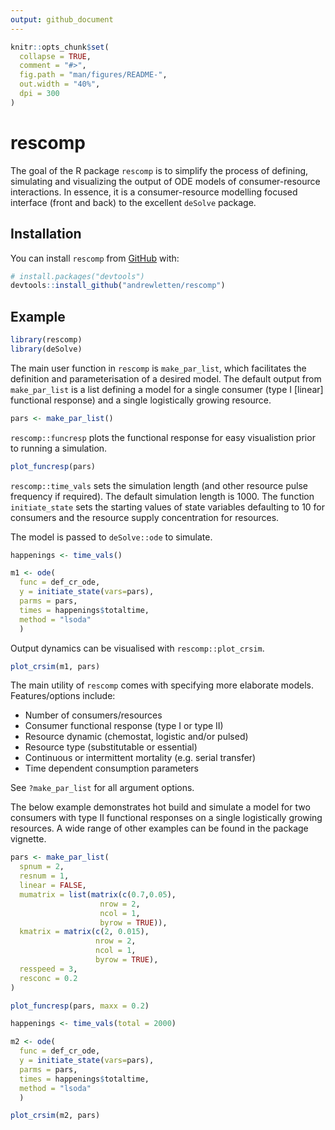 ```yaml
---
output: github_document
---
```


<!-- README.md is generated from README.Rmd. Please edit that file -->

```r
knitr::opts_chunk$set(
  collapse = TRUE,
  comment = "#>",
  fig.path = "man/figures/README-",
  out.width = "40%",
  dpi = 300
)
```

# rescomp

<!-- badges: start -->
<!-- badges: end -->

The goal of the R package `rescomp` is to simplify the process of defining, simulating and visualizing the output of ODE models of consumer-resource interactions. In essence, it is a consumer-resource modelling focused interface (front and back) to the excellent `deSolve` package.

## Installation

You can install `rescomp` from [GitHub](https://github.com/) with:

``` r
# install.packages("devtools")
devtools::install_github("andrewletten/rescomp")
```
## Example

```r
library(rescomp)
library(deSolve)
```

The main user function in `rescomp` is `make_par_list`, which facilitates the definition and parameterisation of a desired model. The default output from `make_par_list` is a list defining a model for a single consumer (type I [linear] functional response) and a single logistically growing resource.

```r
pars <- make_par_list()
```

`rescomp::funcresp` plots the functional response for easy visualistion prior to running a simulation.

```r
plot_funcresp(pars)
```

`rescomp::time_vals` sets the simulation length (and other resource pulse frequency if required). The default simulation length is 1000. The function `initiate_state` sets the starting values of state variables defaulting to 10 for consumers and the resource supply concentration for resources. 

The model is passed to `deSolve::ode` to simulate.

```r
happenings <- time_vals()

m1 <- ode(
  func = def_cr_ode,
  y = initiate_state(vars=pars),
  parms = pars,
  times = happenings$totaltime,
  method = "lsoda"
  )
```

Output dynamics can be visualised with `rescomp::plot_crsim`.

```r
plot_crsim(m1, pars) 
```


The main utility of `rescomp` comes with specifying more elaborate models. Features/options include: 

- Number of consumers/resources
- Consumer functional response (type I or type II)
- Resource dynamic (chemostat, logistic and/or pulsed)
- Resource type (substitutable or essential)
- Continuous or intermittent mortality (e.g. serial transfer)
- Time dependent consumption parameters 


See `?make_par_list` for all argument options. 

The below example demonstrates hot build and simulate a model for two consumers with type II functional responses on a single logistically growing resources. A wide range of other examples can be found in the package vignette. 

```r
pars <- make_par_list(
  spnum = 2, 
  resnum = 1,
  linear = FALSE,
  mumatrix = list(matrix(c(0.7,0.05), 
                    nrow = 2, 
                    ncol = 1,
                    byrow = TRUE)),
  kmatrix = matrix(c(2, 0.015), 
                   nrow = 2, 
                   ncol = 1, 
                   byrow = TRUE),  
  resspeed = 3,
  resconc = 0.2
)
```

```r
plot_funcresp(pars, maxx = 0.2)
```

```r
happenings <- time_vals(total = 2000)

m2 <- ode(
  func = def_cr_ode,
  y = initiate_state(vars=pars),
  parms = pars,
  times = happenings$totaltime,
  method = "lsoda"
  )
```

```r
plot_crsim(m2, pars) 
```


